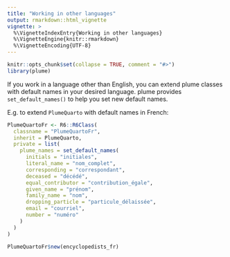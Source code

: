 ```yaml
---
title: "Working in other languages"
output: rmarkdown::html_vignette
vignette: >
  %\VignetteIndexEntry{Working in other languages}
  %\VignetteEngine{knitr::rmarkdown}
  %\VignetteEncoding{UTF-8}
---
```


```r
knitr::opts_chunk$set(collapse = TRUE, comment = "#>")
library(plume)
```

If you work in a language other than English, you can extend plume classes with default names in your desired language. plume provides `set_default_names()` to help you set new default names.

E.g. to extend `PlumeQuarto` with default names in French:

```r
PlumeQuartoFr <- R6::R6Class(
  classname = "PlumeQuartoFr",
  inherit = PlumeQuarto,
  private = list(
    plume_names = set_default_names(
      initials = "initiales",
      literal_name = "nom_complet",
      corresponding = "correspondant",
      deceased = "décédé",
      equal_contributor = "contribution_égale",
      given_name = "prénom",
      family_name = "nom",
      dropping_particle = "particule_délaissée",
      email = "courriel",
      number = "numéro"
    )
  )
)

PlumeQuartoFr$new(encyclopedists_fr)
```
